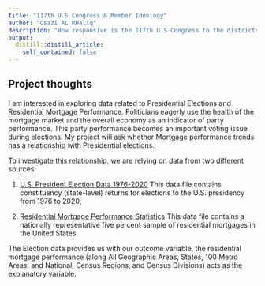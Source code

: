 ```yaml
---
title: "117th U.S Congress & Member Ideology"
author: "Osazi AL KHaliq"
description: "How responsive is the 117th U.S Congress to the districts/states it represents?"
output:
  distill::distill_article:
    self_contained: false
---
```



## Project thoughts

I am interested in exploring data related to Presidential Elections and Residential Mortgage Performance. Politicians eagerly use the health of the mortgage market and the overall economy as an indicator of party performance. This party performance becomes an important voting issue during elections. My project will ask whether Mortgage performance trends has a relationship with Presidential elections.

To investigate this relationship, we are relying on data from two different sources:

1. [U.S. President Election Data 1976-2020](https://dataverse.harvard.edu/dataset.xhtml?persistentId=doi:10.7910/DVN/42MVDX) This data file contains constituency (state-level) returns for elections to the U.S. presidency from 1976 to 2020;

2. [Residential Mortgage Performance Statistics](https://www.fhfa.gov/DataTools/Downloads/Pages/National-Mortgage-Database-Aggregate-Data.aspx) This data file contains a nationally representative five percent sample of residential mortgages in the United States

The Election data provides us with our outcome variable, the residential mortgage performance (along All Geographic Areas, States, 100 Metro Areas, and National, Census Regions, and Census Divisions) acts as the explanatory variable.

